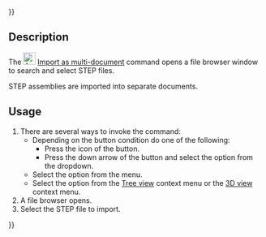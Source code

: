 {{UnfinishedDocu{{#translation:}}}}
<languages/>

{{Docnav
|[[Assembly3_ImportFromSTEP|Import from STEP]]
|[[Assembly3_ResolveConstraints|Resolve constraints]]
|[[Assembly3_Workbench|Assembly3]]
|IconL=Assembly_Import.svg
|IconR=Assembly3_workbench_icon.svg
|IconC=Assembly3_workbench_icon.svg
}}

{{GuiCommand
|Name=Assembly3 ImportMultiDocument
|Icon=Assembly_Import.svg
|MenuLocation=Assembly3 → Import from STEP → Import as multi-document
|Workbenches=[[Assembly3_Workbench|Assembly3]]
}}

== Description ==

The [[Image:Assembly_ImportMulti.svg‎‎|24px]] [[Assembly3_ImportMultiDocument|Import as multi-document]] command opens a file browser window to search and select STEP files.

STEP assemblies are imported into separate documents.

== Usage ==

# There are several ways to invoke the command:
#* Depending on the button condition do one of the following:
#** Press the icon of the {{Button|[[Image:Assembly_ImportMulti.svg‎‎|16px]][[Image:Toolbar_flyout_arrow.svg|x16px]] [[Assembly3_ImportMultiDocument|Import as multi-document]]}} button.
#** Press the down arrow of the {{Button|[[Image:Assembly_Import.svg||x16px]][[Image:Toolbar_flyout_arrow.svg|x16px]] '''Import from STEP'''}} button and select the {{MenuCommand|[[Image:Assembly_ImportMulti.svg|16px]] Import as multi-document}} option from the dropdown.
#* Select the {{MenuCommand|Assembly3 → Import from STEP → [[Image:Assembly_ImportMulti.svg‎‎|16px]] Import as multi-document}} option from the menu.
#* Select the {{MenuCommand|Assembly → Import from STEP → [[Image:Assembly_ImportMulti.svg‎‎|16px]] Import as multi-document}} option from the [[Tree_view|Tree view]] context menu or the [[3D_view|3D view]] context menu.
# A file browser opens.
# Select the STEP file to import.


{{Docnav
|[[Assembly3_ImportFromSTEP|Import from STEP]]
|[[Assembly3_ResolveConstraints|Resolve constraints]]
|[[Assembly3_Workbench|Assembly3]]
|IconL=Assembly_Import.svg
|IconR=Assembly3_workbench_icon.svg
|IconC=Assembly3_workbench_icon.svg
}}

{{Userdocnavi{{#translation:}}}}
